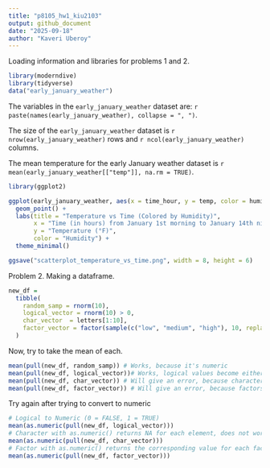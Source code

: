 ```yaml
---
title: "p8105_hw1_kiu2103"
output: github_document
date: "2025-09-18"
author: "Kaveri Uberoy"
---
```

Loading information and libraries for problems 1 and 2. 

```r
library(moderndive)
library(tidyverse)
data("early_january_weather")
```

The variables in the `early_january_weather` dataset are: `r paste(names(early_january_weather), collapse = ", ")`.

The size of the `early_january_weather` dataset is `r nrow(early_january_weather)` rows and `r ncol(early_january_weather)` columns.

The mean temperature for the early January weather dataset is `r mean(early_january_weather[["temp"]], na.rm = TRUE)`.

```r
library(ggplot2)

ggplot(early_january_weather, aes(x = time_hour, y = temp, color = humid)) +
  geom_point() +
  labs(title = "Temperature vs Time (Colored by Humidity)",
       x = "Time (in hours) from January 1st morning to January 14th night",
       y = "Temperature (°F)",
       color = "Humidity") +
  theme_minimal()

ggsave("scatterplot_temperature_vs_time.png", width = 8, height = 6)
```

Problem 2. Making a dataframe. 

```r
new_df = 
  tibble(
    random_samp = rnorm(10),
    logical_vector = rnorm(10) > 0,
    char_vector  = letters[1:10],
    factor_vector = factor(sample(c("low", "medium", "high"), 10, replace = TRUE), ordered=TRUE)
  )
```

Now, try to take the mean of each. 
```r
mean(pull(new_df, random_samp)) # Works, because it's numeric
mean(pull(new_df, logical_vector))# Works, logical values become either 0 or 1
mean(pull(new_df, char_vector)) # Will give an error, because characters don't automatically get converted to numeric
mean(pull(new_df, factor_vector)) # Will give an error, because factors don't automatically get converted to numeric
```

Try again after trying to convert to numeric 

```r
# Logical to Numeric (0 = FALSE, 1 = TRUE)
mean(as.numeric(pull(new_df, logical_vector)))
# Character with as.numeric() returns NA for each element, does not work
mean(as.numeric(pull(new_df, char_vector)))  
# Factor with as.numeric() returns the corresponding value for each factor
mean(as.numeric(pull(new_df, factor_vector)))
```